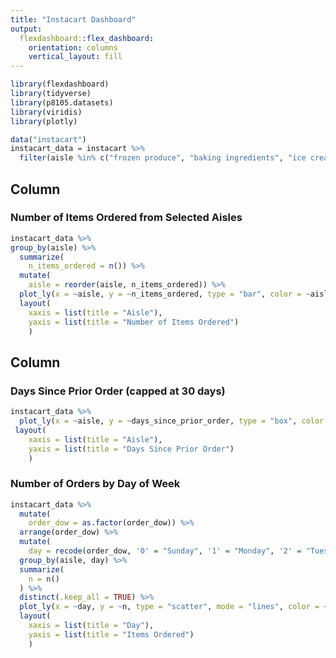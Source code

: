 ```yaml
---
title: "Instacart Dashboard"
output: 
  flexdashboard::flex_dashboard:
    orientation: columns
    vertical_layout: fill
---
```


```r
library(flexdashboard)
library(tidyverse)
library(p8105.datasets)
library(viridis)
library(plotly)
```

```r
data("instacart")
instacart_data = instacart %>% 
  filter(aisle %in% c("frozen produce", "baking ingredients", "ice cream ice"))
```

Column {data-width=450}
-----------------------------------------------------------------------

### Number of Items Ordered from Selected Aisles

```r
instacart_data %>%
group_by(aisle) %>% 
  summarize(
    n_items_ordered = n()) %>% 
  mutate(
    aisle = reorder(aisle, n_items_ordered)) %>%  
  plot_ly(x = ~aisle, y = ~n_items_ordered, type = "bar", color = ~aisle) %>% 
  layout(
    xaxis = list(title = "Aisle"),
    yaxis = list(title = "Number of Items Ordered")
    )
```

Column {data-width=350}
-----------------------------------------------------------------------

### Days Since Prior Order (capped at 30 days)

```r
instacart_data %>% 
  plot_ly(x = ~aisle, y = ~days_since_prior_order, type = "box", color = ~aisle) %>% 
 layout(
    xaxis = list(title = "Aisle"),
    yaxis = list(title = "Days Since Prior Order")
    )
```

### Number of Orders by Day of Week

```r
instacart_data %>%
  mutate(
    order_dow = as.factor(order_dow)) %>% 
  arrange(order_dow) %>% 
  mutate(
    day = recode(order_dow, '0' = "Sunday", '1' = "Monday", '2' = "Tuesday", '3' = "Wednesday", '4' = "Thursday", '5' = "Friday", '6' = "Saturday")) %>% 
  group_by(aisle, day) %>% 
  summarize(
    n = n()
  ) %>% 
  distinct(.keep_all = TRUE) %>% 
  plot_ly(x = ~day, y = ~n, type = "scatter", mode = "lines", color = ~aisle) %>% 
  layout(
    xaxis = list(title = "Day"),
    yaxis = list(title = "Items Ordered")
    )
```